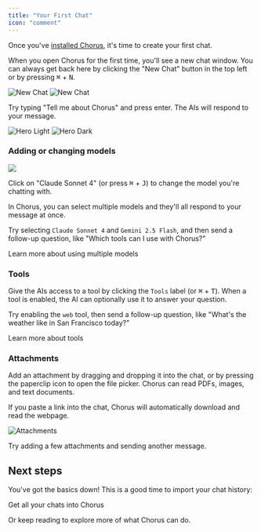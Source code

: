 ```yaml
---
title: "Your First Chat"
icon: "comment"
---
```


Once you've [installed Chorus](./installation), it's time to create your first chat.

When you open Chorus for the first time, you'll see a new chat window. You can always get back here by clicking the "New Chat" button in the top left or by pressing <kbd>⌘</kbd> + <kbd>N</kbd>.

<img src="/images/new-chat-light.png" alt="New Chat" className="dark:hidden" />
<img src="/images/new-chat-dark.png" alt="New Chat" className="hidden dark:block" />

Try typing "Tell me about Chorus" and press enter. The AIs will respond to your message.

<img
    className="block dark:hidden"
    src="/images/tell-me-light.png"
    alt="Hero Light"
/>
<img
    className="hidden dark:block"
    src="/images/tell-me-dark.png"
    alt="Hero Dark"
/>

### Adding or changing models

<img src="images/model-picker.png" />

Click on "Claude Sonnet 4" (or press <kbd>⌘</kbd> + <kbd>J</kbd>) to change the model you're chatting with.

In Chorus, you can select multiple models and they'll all respond to your message at once.

Try selecting `Claude Sonnet 4` and `Gemini 2.5 Flash`, and then send a follow-up question, like "Which tools can I use with Chorus?"

<Card title="Learn more" href="core/multiple-models">
    Learn more about using multiple models
</Card>

### Tools

Give the AIs access to a tool by clicking the `Tools` label (or <kbd>⌘</kbd> + <kbd>T</kbd>). When a tool is enabled, the AI can optionally use it to answer your question.

Try enabling the `web` tool, then send a follow-up question, like "What's the weather like in San Francisco today?"

<Card title="Learn more" href="core/tools">
    Learn more about tools
</Card>

### Attachments

Add an attachment by dragging and dropping it into the chat, or by pressing the paperclip icon to open the file picker. Chorus can read PDFs, images, and text documents.

If you paste a link into the chat, Chorus will automatically download and read the webpage.

<img src="/images/attachments.png" alt="Attachments" />

Try adding a few attachments and sending another message.

## Next steps

You've got the basics down! This is a good time to import your chat history:

<Card title="Import from ChatGPT and Claude" href="/use-cases/import">
    Get all your chats into Chorus
</Card>

Or keep reading to explore more of what Chorus can do.
